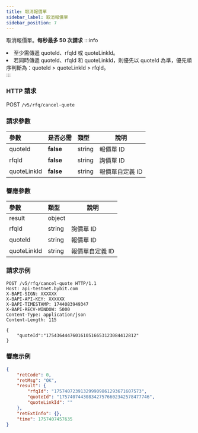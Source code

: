 ```yaml
---
title: 取消報價單
sidebar_label: 取消報價單
sidebar_position: 7
---
```

取消報價單。**每秒最多 50 次請求**
:::info
<li>至少需傳遞 quoteId、rfqId 或 quoteLinkId。</li><li>若同時傳遞 quoteId、rfqId 和 quoteLinkId，則優先以 quoteId 為準，優先順序判斷為：quoteId > quoteLinkId > rfqId。</li>
:::

### HTTP 請求
POST `/v5/rfq/cancel-quote`

### 請求參數
| 參數 | 是否必需 | 類型 | 說明 |
|:----- |:-------|:-----|------ |
|quoteId |**false** |string |報價單 ID|
|rfqId |**false** |string |詢價單 ID|
|quoteLinkId |**false** |string |報價單自定義 ID|

### 響應參數
| 參數 | 類型 | 說明 |
|:----- |:-----|----- |
|result |object ||
|rfqId |string |詢價單 ID|
|quoteId |string |報價單 ID|
|quoteLinkId |string |報價單自定義 ID|

### 請求示例

```http
POST /v5/rfq/cancel-quote HTTP/1.1
Host: api-testnet.bybit.com
X-BAPI-SIGN: XXXXXX
X-BAPI-API-KEY: XXXXXX
X-BAPI-TIMESTAMP: 1744083949347
X-BAPI-RECV-WINDOW: 5000
Content-Type: application/json
Content-Length: 115

{
    "quoteId":"1754364447601610516653123084412812"  
}
```

### 響應示例

```json
{
    "retCode": 0,
    "retMsg": "OK",
    "result": {
        "rfqId": "175740723913299909861293671607573",
        "quoteId": "1757407443083427576602342578477746",
        "quoteLinkId": ""
    },
    "retExtInfo": {},
    "time": 1757407457635
}
```
